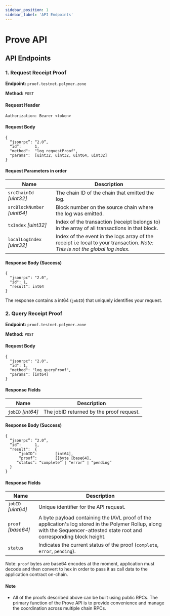 ```yaml
---
sidebar_position: 1
sidebar_label: 'API Endpoints'
---
```


# Prove API

## API Endpoints

### 1. Request Receipt Proof

**Endpoint:** `proof.testnet.polymer.zone`

**Method:** `POST`

#### Request Header
```
Authorization: Bearer <token>
```

#### Request Body
```
{
  “jsonrpc”: “2.0”,
  “id”:      1,
  "method":  "log_requestProof",
  "params":  [uint32, uint32, uint64, uint32]
}
```

#### Request Parameters in order

| Name                             | Description |
| -------------------------------- | --------------------------- |
| `srcChainId` _[uint32]_          | The chain ID of the chain that emitted the log. |
| `srcBlockNumber` _[uint64]_      | Block number on the source chain where the log was emitted. |
| `txIndex` _[uint32]_             | Index of the transaction (receipt belongs to) in the array of all transactions in that block. |
| `localLogIndex` _[uint32]_      | Index of the event in the logs array of the receipt i.e local to your transaction. _Note: This is not the global log index._  |

#### Response Body (Success)
```
{
  "jsonrpc": "2.0",
  "id": 1,
  "result": int64
}
```
The response contains a int64 (`jobID`) that uniquely identifies your request.

### 2. Query Receipt Proof

**Endpoint:** `proof.testnet.polymer.zone`

**Method:** `POST`

#### Request Body

```
{
  "jsonrpc": "2.0",
  "id": 1,
  "method": "log_queryProof",
  "params": [int64]
}
```
#### Response Fields
| Name                             | Description |
| -------------------------------- | --------------------------- |
| `jobID` _[int64]_          | The jobID returned by the proof request. |

#### Response Body (Success)
```
{
  “jsonrpc”: “2.0”,
  “id”:      1,
  "result":  {
      “jobID”:        [int64],
      “proof”:        []byte [base64],
   	 “status”: “complete” | “error” | “pending”
  }
}
```
#### Response Fields

| Name                             | Description |
| -------------------------------- | --------------------------- |
| `jobID` _[uint64]_          | Unique identifier for the API request. |
| `proof` _[base64]_          | A byte payload containing the IAVL proof of the application's log stored in the Polymer Rollup, along with the Sequencer-attested state root and corresponding block height. |
| `status`     | Indicates the current status of the proof (`complete`, `error`, `pending`). |

Note: `proof` bytes are base64 encodes at the moment, application must decode and then convert to hex in order to pass it as call data to the application contract on-chain.

#### Note
- All of the proofs described above can be built using public RPCs. The primary function of the Prove API is to provide convenience and manage the coordination across multiple chain RPCs.



